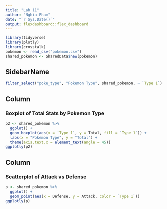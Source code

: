 ```yaml
---
title: "Lab 11"
author: "Nghia Pham"
date: "`r Sys.Date()`"
output: flexdashboard::flex_dashboard
---
```


```r
library(tidyverse)
library(plotly)
library(crosstalk)
pokemon <- read_csv("pokemon.csv")
shared_pokemon <- SharedData$new(pokemon)
```


SidebarName {.sidebar}
----------------------
```r
filter_select("poke_type", "Pokemon Type", shared_pokemon, ~ `Type 1`)
```


Column
-------------------------------------

### Boxplot of Total Stats by Pokemon Type

```r
p2 <- shared_pokemon %>%
  ggplot() +
  geom_boxplot(aes(x = `Type 1`, y = Total, fill = `Type 1`)) +
  labs(x = "Pokemon Type", y = "Total") +
  theme(axis.text.x = element_text(angle = 45))
ggplotly(p2)
```

Column
-------------------------------------

### Scatterplot of Attack vs Defense

```r
p <- shared_pokemon %>%
  ggplot() +
  geom_point(aes(x = Defense, y = Attack, color = `Type 1`))
ggplotly(p)
```